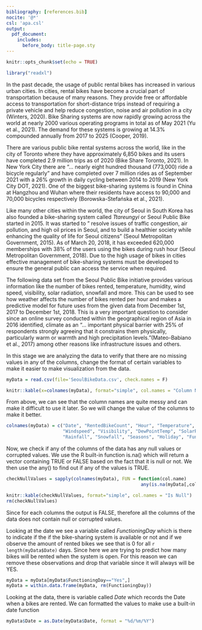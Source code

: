 ```yaml
---
bibliography: [references.bib]
nocite: '@*'
csl: 'apa.csl'
output:
  pdf_document:
    includes:
      before_body: title-page.sty
---
```


```r
knitr::opts_chunk$set(echo = TRUE)
```

```r
library("readxl")
```

\newpage
\textbf{\LARGE Abstract}

\newpage

\newpage
\textbf{\LARGE Introduction}

In the past decade, the usage of public rental bikes has increased in various 
urban cities. In cities, rental bikes have become a crucial part of transportation
because of many reasons. They provide free or affordable access to transportation
for short-distance trips instead of requiring a private vehicle and help reduce 
congestion, noise and air pollution in a city (Winters, 2020). Bike Sharing systems
are now rapidly growing across the world at nearly 2000 various operating programs
in total as of May 2021 (Yu et al., 2021). The demand for these systems is growing
at 14.3% compounded annually from 2017 to 2025 (Cooper, 2019). 
 
There are various public bike rental systems across the world, like in the city 
of Toronto where they have approximately 6,850 bikes and its users have completed
2.9 million trips as of 2020 (Bike Share Toronto, 2021). In New York City there 
are "... nearly eight hundred thousand (773,000) ride a bicycle regularly" and 
have completed over 7 million rides as of September 2021 with a 26% growth in 
daily cycling between 2014 to 2019 (New York City DOT, 2021). One of the biggest
bike-sharing systems is found in China at Hangzhou and Wuhan where their residents
have access to 90,000 and 70,000 bicycles respectively 
(Borowska-Stefańska et al., 2021). 
 
Like many other cities within the world, the city of Seoul in South Korea has 
also founded a bike-sharing system called _Ttareungyi_ or Seoul Public Bike 
started in 2015. It was started to " resolve issues of traffic congestion, air 
pollution, and high oil prices in Seoul, and to build a healthier society while 
enhancing the quality of life for Seoul citizens" (Seoul Metropolitan Government,
2015). As of March 20, 2018, it has exceeded 620,000 memberships with 38% of the 
users using the bikes during rush hour (Seoul Metropolitan Government, 2018). Due
to the high usage of bikes in cities effective management of bike-sharing systems 
must be developed to ensure the general public can access the service when required.
 
The following data set from the Seoul Public Bike initiative provides various 
information like the number of bikes rented, temperature, humidity, wind speed, 
visibility, solar radiation, snowfall and more. This can be used to see how 
weather affects the number of bikes rented per hour and makes a predictive model
for future uses from the given data from December 1st, 2017 to December 1st, 2018. 
This is a very important question to consider since an online survey conducted 
within the geographical region of Asia in 2016 identified,  climate as an "... 
important physical barrier with 25% of respondents strongly agreeing that it 
constrains them physically, particularly warm or warmth and high precipitation 
levels."(Mateo-Babiano et al., 2017) among other reasons like infrastructure 
issues and others.

\newpage
\textbf{Data Preprocessing}

In this stage we are analyzing the data to verify that there are no missing values
in any of the columns, change the format of certain variables to make it easier 
to make visualization from the data.

```r
myData = read.csv(file='SeoulBikeData.csv', check.names = F)
```

```r
knitr::kable(x=colnames(myData), format="simple", col.names = "Column Names")
```

From above, we can see that the column names are quite messy and can make it difficult
to use it later. So we will change the value of the columns to make it better.

```r
colnames(myData) = c("Date", "RentedBikeCount", "Hour", "Temperature", "Humidity",
                     "Windspeed", "Visibility", "DewPointTemp", "SolarRadiation",
                     "Rainfall", "Snowfall", "Seasons", "Holiday", "FunctioningDay")
```

Now, we check if any of the columns of the data has any null values or corrupted 
values. We use the R built-in function is.na() which will return a vector containing
TRUE or FALSE based on the fact that it is null or not. We then use the any() to 
find out if any of the values is TRUE.

```r
checkNullValues = sapply(colnames(myData), FUN = function(col.name) 
                                                  any(is.na(myData[,col.name])))
```

\newpage

```r
knitr::kable(checkNullValues, format="simple", col.names = "Is Null")
rm(checkNullValues)
```

Since for each columns the output is FALSE, therefore all the columns of the data
does not contain null or corrupted values.

Looking at the date we see a variable called _FunctioningDay_ which is there to
indicate if the if the bike-sharing system is available or not and if we observe 
the amount of rented bikes we see that is 0 for all `r length(myData$Date)` days. 
Since here we are trying to predict how many bikes will be rented when the system
is open. For this reason we can remove these observations and drop that variable
since it will always will be YES.

```r
myData = myData[myData$FunctioningDay=="Yes",]
myData = within.data.frame(myData, rm(FunctioningDay))
```

Looking at the data, there is variable called _Date_ which records the Date when
a bikes are rented. We can formatted the values to make use a built-in date function

```r
myData$Date = as.Date(myData$Date, format = "%d/%m/%Y")
```

\newpage

\textbf{Exploratory Data Analysis}






\newpage

\textbf{\LARGE Bibliography}